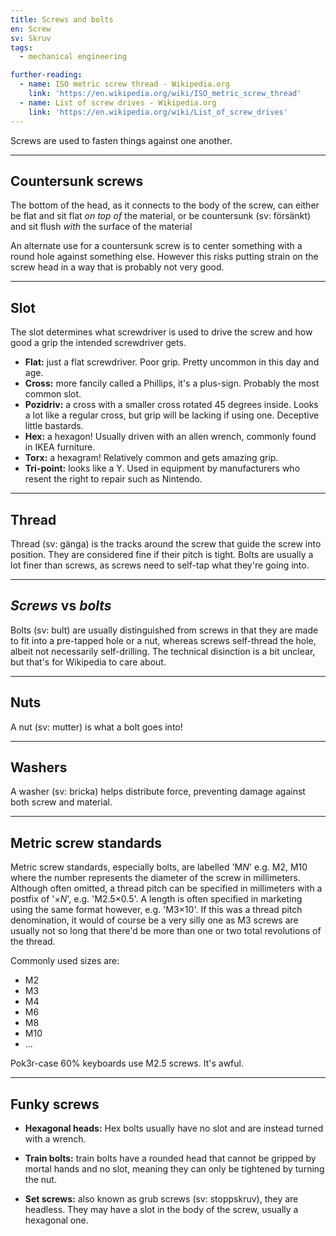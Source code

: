 ```yaml
---
title: Screws and bolts
en: Screw
sv: Skruv
tags:
  - mechanical engineering

further-reading:
  - name: ISO metric screw thread - Wikipedia.org
    link: 'https://en.wikipedia.org/wiki/ISO_metric_screw_thread'
  - name: List of screw drives - Wikipedia.org
    link: 'https://en.wikipedia.org/wiki/List_of_screw_drives'
---
```


Screws are used to fasten things against one another.

---

## Countersunk screws

The bottom of the head, as it connects to the body of the screw, can either be
flat and sit flat _on top of_ the material, or be countersunk (sv: försänkt) and
sit flush _with_ the surface of the material

An alternate use for a countersunk screw is to center something with a round
hole against something else. However this risks putting strain on the screw
head in a way that is probably not very good.

---

## Slot

The slot determines what screwdriver is used to drive the screw and how good a
grip the intended screwdriver gets.

- **Flat:** just a flat screwdriver. Poor grip. Pretty uncommon in this day and
  age.
- **Cross:** more fancily called a Phillips, it's a plus-sign. Probably the
  most common slot.
- **Pozidriv:** a cross with a smaller cross rotated 45 degrees inside. Looks a
  lot like a regular cross, but grip will be lacking if using one. Deceptive
  little bastards.
- **Hex:** a hexagon! Usually driven with an allen wrench, commonly found in
  IKEA furniture.
- **Torx:** a hexagram! Relatively common and gets amazing grip.
- **Tri-point:** looks like a Y. Used in equipment by manufacturers who resent
  the right to repair such as Nintendo.

---

## Thread

Thread (sv: gänga) is the tracks around the screw that guide the screw into
position. They are considered fine if their pitch is tight. Bolts are usually a
lot finer than screws, as screws need to self-tap what they're going into.

---

## _Screws_ vs _bolts_

Bolts (sv: bult) are usually distinguished from screws in that they are made to
fit into a pre-tapped hole or a nut, whereas screws self-thread the hole,
albeit not necessarily self-drilling. The technical disinction is a bit
unclear, but that's for Wikipedia to care about.

---

## Nuts

A nut (sv: mutter) is what a bolt goes into!

---

## Washers

A washer (sv: bricka) helps distribute force, preventing damage against both
screw and material.

---

## Metric screw standards

Metric screw standards, especially bolts, are labelled 'M*N*' e.g. M2, M10
where the number represents the diameter of the screw in millimeters. Although
often omitted, a thread pitch can be specified in millimeters with a postfix of
'×*N*', e.g. 'M2.5×0.5'. A length is often specified in marketing using the
same format however, e.g. 'M3×10'. If this was a thread pitch denomination, it
would of course be a very silly one as M3 screws are usually not so long that
there'd be more than one or two total revolutions of the thread.

Commonly used sizes are:

- M2
- M3
- M4
- M6
- M8
- M10
- ...

Pok3r-case 60% keyboards use M2.5 screws. It's awful.

---

## Funky screws

- **Hexagonal heads:** Hex bolts usually have no slot and are instead turned
  with a wrench.

- **Train bolts:** train bolts have a rounded head that cannot be gripped by
  mortal hands and no slot, meaning they can only be tightened by turning the
  nut.

- **Set screws:** also known as grub screws (sv: stoppskruv), they are
  headless. They may have a slot in the body of the screw, usually a hexagonal
  one.

